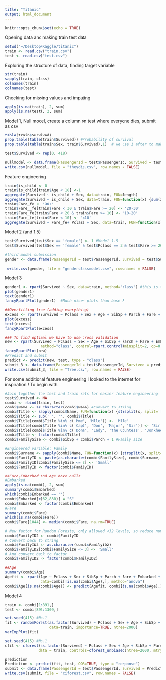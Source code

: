 ```yaml
---
title: "Titanic"
output: html_document
---
```


```r
knitr::opts_chunk$set(echo = TRUE)
```

Opening data and making train test data 
```r
setwd("~/Desktop/Kaggle/titanic")
train <- read.csv("train.csv")
test <- read.csv("test.csv")
```

Exploring the structure of data, finding target variable 
```r
str(train)
sapply(train, class)
colnames(train)
colnames(test)
```

Checking for missing values and imputing 
```r
apply(is.na(train), 2, sum)  
apply(is.na(test), 2, sum) 
```

Model 1, Null model, create a column on test where everyone dies, submit as csv
```r
table(train$Survived)
prop.table(table(train$Survived)) #Probability of survival
prop.table(table(train$Sex, train$Survived),1)  # we use 1 after to make sure it divides by the group

test$Survived <- rep(0, 418)

nullmodel <- data.frame(PassengerId = test$PassengerId, Survived = test$Survived)
write.csv(nullmodel, file = "theydie.csv", row.names = FALSE)
```


Feature engineering 
```r
train$is_child <- 0
train$is_child[train$Age < 18] <-1 
aggregate(Survived ~ is_child + Sex, data=train, FUN=length)
aggregate(Survived ~ is_child + Sex, data=train, FUN=function(x) {sum(x)/length(x)})  #probability of survival
train$Fare_fe <- '30+'
train$Fare__fe[train$Fare < 30 & train$Fare >= 20] <- '20-30'
train$Fare_fe[train$Fare < 20 & train$Fare >= 10] <- '10-20'
train$Fare_fe[train$Fare < 10] <- '<10'
aggregate(Survived ~ Fare_fe+ Pclass + Sex, data=train, FUN=function(x) {sum(x)/length(x)})
```

Model 2 (and 1.5)
```r
test$Survived[test$Sex == 'female'] <- 1 #Model 1.5 
test$Survived[test$Sex == 'female' & test$Pclass == 3 & test$Fare >= 20] <- 0 #Model 2

#third model submission 
gender <- data.frame(PassengerId = test$PassengerId, Survived = test$Survived)
 
 write.csv(gender, file = "genderclassmodel.csv", row.names = FALSE)
```

Model 3 
```r
gender1 <- rpart(Survived ~ Sex, data=train, method="class") #this is the last model I developed 
plot(gender1)
text(gender1)
fancyRpartPlot(gender1)  #Much nicer plots than base R 

##Overfitting tree (adding everything)
excess <- rpart(Survived ~ Pclass + Sex + Age + SibSp + Parch + Fare + Embarked, data=train, method="class")
plot(excess)
text(excess)
fancyRpartPlot(excess) 

### To find optimal we have to use cross validation 
new <- rpart(Survived ~ Pclass + Sex + Age + SibSp + Parch + Fare + Embarked, data=train,
                method="class", control=rpart.control(minsplit=2, cp=0.005))
fancyRpartPlot(new)
#Predict and submit 
predict <- predict(new, test, type = "class")
submit_3 <- data.frame(PassengerId = test$PassengerId, Survived = predict)
write.csv(submit_3, file = "Tree.csv", row.names = FALSE)
```

For some additional feature engineering I looked to the internet for inspiration ! To begin with 
```r
#Join together the test and train sets for easier feature engineering
test$Survived <- NA
combi <- rbind(train, test)
combi$Name <- as.character(combi$Name) #Convert to string 
combi$Title <- sapply(combi$Name, FUN=function(x) {strsplit(x, split='[,.]')[[1]][2]})
combi$Title <- sub(' ', '', combi$Title)
combi$Title[combi$Title %in% c('Mme', 'Mlle')] <- 'Mlle'
combi$Title[combi$Title %in% c('Capt', 'Don', 'Major', 'Sir')] <- 'Sir'
combi$Title[combi$Title %in% c('Dona', 'Lady', 'the Countess', 'Jonkheer')] <- 'Lady'
combi$Title <- factor(combi$Title)
combi$FamilySize <- combi$SibSp + combi$Parch + 1 #Family size 

#Engineered variable: Family
combi$Surname <- sapply(combi$Name, FUN=function(x) {strsplit(x, split='[,.]')[[1]][1]})
combi$FamilyID <- paste(as.character(combi$FamilySize), combi$Surname, sep="")
combi$FamilyID[combi$FamilySize <= 2] <- 'Small'
combi$FamilyID <- factor(combi$FamilyID)

##Fare,Embarked and age have nulls
#Embarked
apply(is.na(combi), 2, sum)  
summary(combi$Embarked)
which(combi$Embarked == '')
combi$Embarked[c(62,830)] = "S"
combi$Embarked <- factor(combi$Embarked)
#Fare
summary(combi$Fare)
which(is.na(combi$Fare))
combi$Fare[1044] <- median(combi$Fare, na.rm=TRUE)

# New factor for Random Forests, only allowed <32 levels, so reduce number
combi$FamilyID2 <- combi$FamilyID
# Convert back to string
combi$FamilyID2 <- as.character(combi$FamilyID2)
combi$FamilyID2[combi$FamilySize <= 3] <- 'Small'
# And convert back to factor
combi$FamilyID2 <- factor(combi$FamilyID2)

##Age
summary(combi$Age)
Agefit <- rpart(Age ~ Pclass + Sex + SibSp + Parch + Fare + Embarked + Title + FamilySize, 
                data=combi[!is.na(combi$Age),], method="anova")
combi$Age[is.na(combi$Age)] <- predict(Agefit, combi[is.na(combi$Age),])
```

Model 4
```r
train <- combi[1:891,]
test <- combi[892:1309,]

set.seed(415) #No.1
fit <- randomForest(as.factor(Survived) ~ Pclass + Sex + Age + SibSp + Parch + Fare + Embarked + Title + FamilySize + FamilyID2,
                    data=train, importance=TRUE, ntree=2000)
varImpPlot(fit)

set.seed(415) #No.1
cfit <- cforest(as.factor(Survived) ~ Pclass + Sex + Age + SibSp + Parch + Fare + Embarked + Title + FamilySize + FamilyID,
               data = train, controls=cforest_unbiased(ntree=2000, mtry=3)) 

```

```r
prediction 
Prediction <- predict(fit, test, OOB=TRUE, type = "response")
submit <- data.frame(PassengerId = test$PassengerId, Survived = Prediction)
write.csv(submit, file = "ciforest.csv", row.names = FALSE)
```

